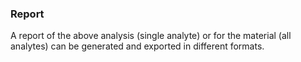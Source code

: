 ### Report

A report of the above analysis (single analyte) or for the material (all analytes) can be generated and exported in different formats.
